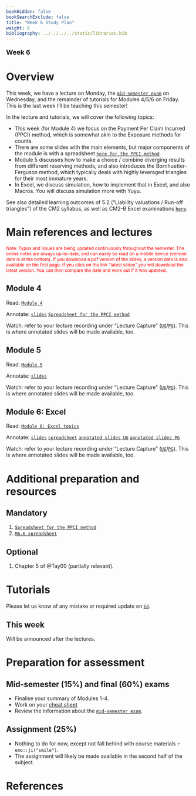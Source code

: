```yaml
---
bookHidden: false
bookSearchExclude: false
title: "Week 6 Study Plan"
weight: 6
bibliography: ../../../../static/libraries.bib
---
```



<p style="font-size:18px;font-weight:bold;">Week 6</p> 

# Overview

<!-- This week, we will cover the following topics: -->
This week, we have a lecture on Monday, the [``mid-semester exam``](https://topics-actl.netlify.app/docs/0-subject-guide/assessment/#mid-semester-exam) on Wednesday, and the remainder of tutorials for Modules 4/5/6 on Friday. This is the last week I'll be teaching this semester!


In the lecture and tutorials, we will cover the following topics:

- This week (for Module 4) we focus on the Payment Per Claim Incurred (PPCI) method, which is somewhat akin to the Exposure methods for counts.
- There are some slides with the main elements, but major components of the module is with a spreadsheet [``here for the PPCI method``](https://canvas.lms.unimelb.edu.au/courses/220261/modules/items/6021477)
- Module 5 discusses how to make a choice / combine diverging results from different reserving methods, and also introduces the Bornhuetter-Ferguson method, which typically deals with highly leveraged triangles for their most immature years.
- In Excel, we discuss simulation, how to implement that in Excel, and also Macros. You will discuss simulation more with Yuyu.





See also detailed learning outcomes of 5.2 ("Liability valuations / Run-off triangles") of the CM2 syllabus, as well as CM2-B Excel examinations [``here``](../../0-subject-guide/SILO).



# Main references and lectures


<p style="font-size:12px;color: rgb(255, 0, 0);">Note: Typos and issues are being updated continuously throughout the semester. The online notes are always up-to-date, and can easily be read on a mobile device (version date is at the bottom). If you download a pdf version of the slides, a version date is also available on the first page. If you click on the link "latest slides" you will download the latest version. You can then compare the date and work out if it was updated. </p>



## Module 4


Read: [``Module 4``](../../2-reserving/m4-reserving-claim-amounts/)

Annotate: [``slides``](../../../output/24-Top-M4-lec.pdf) [``Spreadsheet for the PPCI method``](https://canvas.lms.unimelb.edu.au/courses/220261/modules/items/6021477)

Watch: refer to your lecture recording under "Lecture Capture" ([``UG``](https://canvas.lms.unimelb.edu.au/courses/183926/external_tools/701)/[``PG``](https://canvas.lms.unimelb.edu.au/courses/181779/external_tools/701)). This is where annotated slides will be made available, too.


## Module 5

Read: [``Module 5``](../../2-reserving/m5-reserving-combination/)

Annotate: [``slides``](../../../output/24-Top-M5-lec.pdf)

Watch: refer to your lecture recording under "Lecture Capture" ([``UG``](https://canvas.lms.unimelb.edu.au/courses/183926/external_tools/701)/[``PG``](https://canvas.lms.unimelb.edu.au/courses/181779/external_tools/701)). This is where annotated slides will be made available, too.



## Module 6: Excel

Read: [``Module 6: Excel topics``](../../3-excel/m6-excel)

Annotate: [``slides``](../../../output/24-Top-M6-lec.pdf) [``spreadsheet``](https://canvas.lms.unimelb.edu.au/courses/220261/modules/items/6034154) 
[``annotated slides UG``](https://canvas.lms.unimelb.edu.au/courses/183926/modules) [``annotated slides PG``](https://canvas.lms.unimelb.edu.au/courses/181779/modules)

Watch: refer to your lecture recording under "Lecture Capture" ([``UG``](https://canvas.lms.unimelb.edu.au/courses/183926/external_tools/701)/[``PG``](https://canvas.lms.unimelb.edu.au/courses/181779/external_tools/701)). This is where annotated slides will be made available, too.





# Additional preparation and resources


## Mandatory

1. [``Spreadsheet for the PPCI method``](https://canvas.lms.unimelb.edu.au/courses/220261/modules/items/6021477)
1. [``M6.6 spreadsheet``](https://canvas.lms.unimelb.edu.au/courses/220261/modules/items/6034154) 


## Optional

1. Chapter 5 of @Tay00 (partially relevant).





# Tutorials


Please let us know of any mistake or required update on [``Ed``](https://canvas.lms.unimelb.edu.au/courses/220261/external_tools/5837?display=borderless).
<!-- ## Tutorial materials -->


## This week


Will be announced after the lectures.

<!-- Tutorial exercises in scope this week are -->

<!-- - Pre-tutorials: 6.5.1 (`etiquette1xl`), as well as reviewing the lecture's spreadsheet and associated slides. -->
<!-- - Tutorials: 4.1.1 (`LRamounts1`), 4.2.1 (`LRamounts2`), and 4.2.2 (`LRamounts3`).  -->




# Preparation for assessment


## Mid-semester (15%) and final (60%) exams

<!-- install.packages("devtools") -->
<!-- devtools::install_github("hadley/emo") -->


- Finalise your summary of Modules 1-4. 
- Work on your [cheat sheet](https://topics-actl.netlify.app/docs/0-subject-guide/assessment/#type)
- Review the information about the [``mid-semester exam``](https://topics-actl.netlify.app/docs/0-subject-guide/assessment/#mid-semester-exam). 


<!-- Information about the mid-semester exam is available [`here and in the links therein`](https://edstem.org/au/courses/12155/discussion/1531072). -->


## Assignment (25%)

- Nothing to do for now, except not fall behind with course materials `r emo::ji("smile")`.
- The assignment will likely be made available in the second half of the subject.


# References